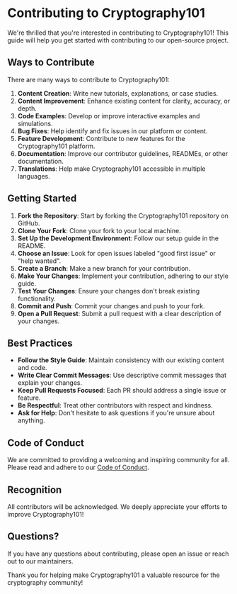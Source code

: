 # Contributing to Cryptography101

We're thrilled that you're interested in contributing to Cryptography101! This guide will help you get started with contributing to our open-source project.

## Ways to Contribute

There are many ways to contribute to Cryptography101:

1. **Content Creation**: Write new tutorials, explanations, or case studies.
2. **Content Improvement**: Enhance existing content for clarity, accuracy, or depth.
3. **Code Examples**: Develop or improve interactive examples and simulations.
4. **Bug Fixes**: Help identify and fix issues in our platform or content.
5. **Feature Development**: Contribute to new features for the Cryptography101 platform.
6. **Documentation**: Improve our contributor guidelines, READMEs, or other documentation.
7. **Translations**: Help make Cryptography101 accessible in multiple languages.

## Getting Started

1. **Fork the Repository**: Start by forking the Cryptography101 repository on GitHub.
2. **Clone Your Fork**: Clone your fork to your local machine.
3. **Set Up the Development Environment**: Follow our setup guide in the README.
4. **Choose an Issue**: Look for open issues labeled "good first issue" or "help wanted".
5. **Create a Branch**: Make a new branch for your contribution.
6. **Make Your Changes**: Implement your contribution, adhering to our style guide.
7. **Test Your Changes**: Ensure your changes don't break existing functionality.
8. **Commit and Push**: Commit your changes and push to your fork.
9. **Open a Pull Request**: Submit a pull request with a clear description of your changes.

## Best Practices

- **Follow the Style Guide**: Maintain consistency with our existing content and code.
- **Write Clear Commit Messages**: Use descriptive commit messages that explain your changes.
- **Keep Pull Requests Focused**: Each PR should address a single issue or feature.
- **Be Respectful**: Treat other contributors with respect and kindness.
- **Ask for Help**: Don't hesitate to ask questions if you're unsure about anything.

## Code of Conduct

We are committed to providing a welcoming and inspiring community for all. Please read and adhere to our [Code of Conduct](CODE_OF_CONDUCT.md).

## Recognition

All contributors will be acknowledged. We deeply appreciate your efforts to improve Cryptography101!

## Questions?

If you have any questions about contributing, please open an issue or reach out to our maintainers.

Thank you for helping make Cryptography101 a valuable resource for the cryptography community!